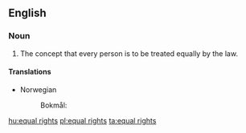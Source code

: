 ==English==
{{slim-wikipedia}}

===Noun===
{{en-plural noun}}

# The concept that every person is to be treated equally by the law.

====Translations====
{{trans-top|concept of equal treatment}}
* Norwegian
*: Bokmål: {{t|nb|like rettigheter|p}}
{{trans-mid}}
{{trans-bottom}}

[[hu:equal rights]]
[[pl:equal rights]]
[[ta:equal rights]]